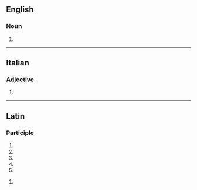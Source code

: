 ==English==

===Noun===
{{head|en|noun plural form}}

# {{plural of|corrigendum|lang=en}}

----

==Italian==

===Adjective===
{{head|it|adjective form|g=f-s}}

# {{inflection of|corrigendo||f|s|lang=it}}

----

==Latin==

===Participle===
{{la-part-form|corrigenda}}

# {{inflection of|corrigendus||nom|f|s|lang=la}}
# {{inflection of|corrigendus||nom|n|p|lang=la}}
# {{inflection of|corrigendus||acc|n|p|lang=la}}
# {{inflection of|corrigendus||voc|f|s|lang=la}}
# {{inflection of|corrigendus||voc|n|p|lang=la}}

{{la-part-form|corrigendā}}

# {{inflection of|corrigendus||abl|f|s|lang=la}}